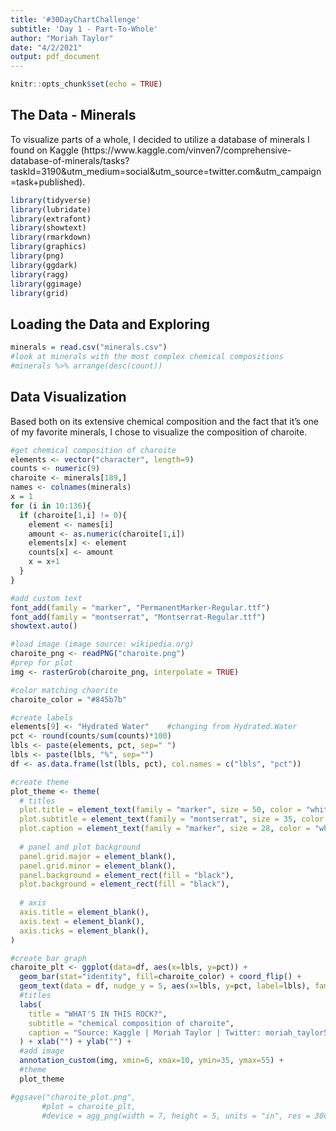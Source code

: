 ```yaml
---
title: '#30DayChartChallenge'
subtitle: 'Day 1 - Part-To-Whole'
author: "Moriah Taylor"
date: "4/2/2021"
output: pdf_document
---
```


```r
knitr::opts_chunk$set(echo = TRUE)
```

## The Data - Minerals

To visualize parts of a whole, I decided to utilize a database of minerals I found on Kaggle (https://www.kaggle.com/vinven7/comprehensive-database-of-minerals/tasks?taskId=3190&utm_medium=social&utm_source=twitter.com&utm_campaign=task+published). 

```r
library(tidyverse)
library(lubridate)
library(extrafont)
library(showtext)
library(rmarkdown)
library(graphics)
library(png)
library(ggdark)
library(ragg)
library(ggimage)
library(grid)
```


## Loading the Data and Exploring
```r
minerals = read.csv("minerals.csv")
#look at minerals with the most complex chemical compositions
#minerals %>% arrange(desc(count))
```


## Data Visualization
Based both on its extensive chemical composition and the fact that it's one of my favorite minerals, I chose to visualize the composition of charoite.
```r
#get chemical composition of charoite
elements <- vector("character", length=9)
counts <- numeric(9)
charoite <- minerals[189,]
names <- colnames(minerals)
x = 1
for (i in 10:136){
  if (charoite[1,i] != 0){
    element <- names[i]
    amount <- as.numeric(charoite[1,i])
    elements[x] <- element
    counts[x] <- amount
    x = x+1
  }
}
```

```r
#add custom text
font_add(family = "marker", "PermanentMarker-Regular.ttf")
font_add(family = "montserrat", "Montserrat-Regular.ttf")
showtext.auto()

#load image (image source: wikipedia.org)
charoite_png <- readPNG("charoite.png")
#prep for plot
img <- rasterGrob(charoite_png, interpolate = TRUE)

#color matching chaorite
charoite_color = "#845b7b"

#create labels
elements[9] <- "Hydrated Water"    #changing from Hydrated.Water
pct <- round(counts/sum(counts)*100)
lbls <- paste(elements, pct, sep=" ")
lbls <- paste(lbls, "%", sep="")
df <- as.data.frame(lst(lbls, pct), col.names = c("lbls", "pct"))
```


```r
#create theme
plot_theme <- theme(
  # titles
  plot.title = element_text(family = "marker", size = 50, color = "white", hjust=0.8),
  plot.subtitle = element_text(family = "montserrat", size = 35, color = "white", hjust = 0.8),
  plot.caption = element_text(family = "marker", size = 28, color = "white", hjust = 1),
  
  # panel and plot background
  panel.grid.major = element_blank(),
  panel.grid.minor = element_blank(),
  panel.background = element_rect(fill = "black"),
  plot.background = element_rect(fill = "black"),
  
  # axis
  axis.title = element_blank(),
  axis.text = element_blank(),
  axis.ticks = element_blank(),
)

#create bar graph
charoite_plt <- ggplot(data=df, aes(x=lbls, y=pct)) +
  geom_bar(stat="identity", fill=charoite_color) + coord_flip() +
  geom_text(data = df, nudge_y = 5, aes(x=lbls, y=pct, label=lbls), family="montserrat", size=8) +
  #titles
  labs(
    title = "WHAT'S IN THIS ROCK?",
    subtitle = "chemical composition of charoite",
    caption = "Source: Kaggle | Moriah Taylor | Twitter: moriah_taylor58 | GitHub: moriahtaylor1"
  ) + xlab("") + ylab("") +
  #add image
  annotation_custom(img, xmin=6, xmax=10, ymin=35, ymax=55) +
  #theme
  plot_theme

#ggsave("charoite_plot.png",
       #plot = charoite_plt,
       #device = agg_png(width = 7, height = 5, units = "in", res = 300))
```
